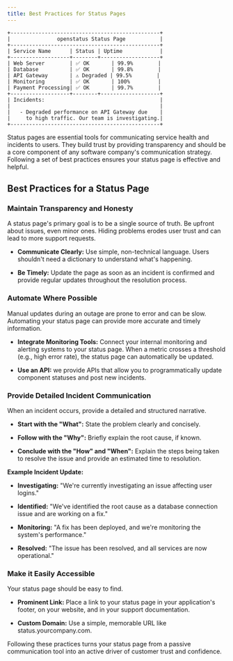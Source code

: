 ```yaml
---
title: Best Practices for Status Pages
---
```



```
+------------------------------------------------+
|               openstatus Status Page           |
+------------------------------------------------+
| Service Name      | Status | Uptime            |
+-------------------+--------+-------------------+
| Web Server        | ✅ OK       | 99.9%        |
| Database          | ✅ OK       | 99.8%        |
| API Gateway       | ⚠️ Degraded | 99.5%        |
| Monitoring        | ✅ OK       | 100%         |
| Payment Processing| ✅ OK       | 99.7%        |
+-------------------+--------+-------------------+
| Incidents:                                     |
|                                                |
|   - Degraded performance on API Gateway due    |
|     to high traffic. Our team is investigating.|
+------------------------------------------------+
```

Status pages are essential tools for communicating service health and incidents to users. They build trust by providing transparency and should be a core component of any software company's communication strategy. Following a set of best practices ensures your status page is effective and helpful.




## Best Practices for a Status Page

###  Maintain Transparency and Honesty

A status page's primary goal is to be a single source of truth. Be upfront about issues, even minor ones. Hiding problems erodes user trust and can lead to more support requests.

- **Communicate Clearly:** Use simple, non-technical language. Users shouldn't need a dictionary to understand what's happening.

- **Be Timely:** Update the page as soon as an incident is confirmed and provide regular updates throughout the resolution process.

### Automate Where Possible

Manual updates during an outage are prone to error and can be slow. Automating your status page can provide more accurate and timely information.

- **Integrate Monitoring Tools:** Connect your internal monitoring and alerting systems to your status page. When a metric crosses a threshold (e.g., high error rate), the status page can automatically be updated.

- **Use an API:** we provide APIs that allow you to programmatically update component statuses and post new incidents.


### Provide Detailed Incident Communication

When an incident occurs, provide a detailed and structured narrative.

- **Start with the "What":** State the problem clearly and concisely.

- **Follow with the "Why":** Briefly explain the root cause, if known.

- **Conclude with the "How" and "When":** Explain the steps being taken to resolve the issue and provide an estimated time to resolution.

**Example Incident Update:**

- **Investigating:** "We're currently investigating an issue affecting user logins."

- **Identified:** "We've identified the root cause as a database connection issue and are working on a fix."

- **Monitoring:** "A fix has been deployed, and we're monitoring the system's performance."

- **Resolved:** "The issue has been resolved, and all services are now operational."


### Make it Easily Accessible

Your status page should be easy to find.

- **Prominent Link:** Place a link to your status page in your application's footer, on your website, and in your support documentation.

- **Custom Domain:** Use a simple, memorable URL like status.yourcompany.com.


Following these practices turns your status page from a passive communication tool into an active driver of customer trust and confidence.
